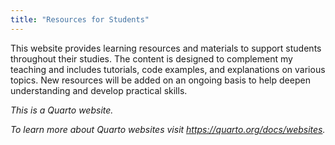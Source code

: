 ```yaml
---
title: "Resources for Students"
---
```


This website provides learning resources and materials to support students throughout their studies. The content is designed to complement my teaching and includes tutorials, code examples, and explanations on various topics. New resources will be added on an ongoing basis to help deepen understanding and develop practical skills.







*This is a Quarto website.*

*To learn more about Quarto websites visit <https://quarto.org/docs/websites>.*
